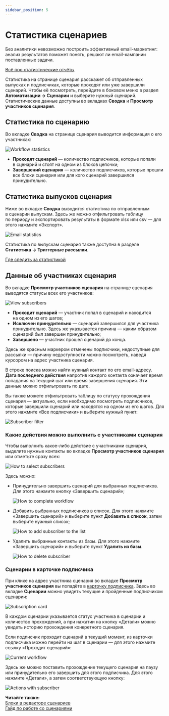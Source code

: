 ```yaml
---
sidebar_position: 5
---
```


# Статистика сценариев

Без аналитики невозможно построить эффективный email-маркетинг: анализ результатов поможет понять, решают&nbsp;ли email-кампании поставленные задачи.

[Всё про статистические отчёты](https://docs.sendsay.ru/statistics/all-about-campaign-reports/)

Статистика на&nbsp;странице сценария расскажет об&nbsp;отправленных выпусках и&nbsp;подписчиках, которые проходят или уже завершили сценарий. Чтобы её&nbsp;посмотреть, перейдите в&nbsp;боковом меню в&nbsp;раздел **Автоматизации&nbsp;&rarr; Сценарии** и&nbsp;выберите нужный сценарий. Статистические данные доступны во&nbsp;вкладках **Сводка** и&nbsp;**Просмотр участников сценария**.

## Статистика по&nbsp;сценарию

Во&nbsp;вкладке **Сводка** на&nbsp;странице сценария выводится информация о&nbsp;его участниках:

![Workflow statistics](/img/automations/automation-with-workflows/statistics/workflow-statistics.png)

- **Проходят сценарий**&nbsp;&mdash; количество подписчиков, которые попали в&nbsp;сценарий и&nbsp;стоят на&nbsp;одном из&nbsp;блоков цепочки;
- **Завершений сценария**&nbsp;&mdash; количество подписчиков, которые прошли все блоки сценария или для кого сценарий завершился принудительно.

## Статистика выпусков сценария

Ниже во&nbsp;вкладке **Сводка** выводится статистика по&nbsp;отправленным в&nbsp;сценарии выпускам. Здесь&nbsp;же можно отфильтровать таблицу по&nbsp;периоду и&nbsp;экспортировать результаты в&nbsp;формате xlsx или csv&nbsp;&mdash; для этого нажмите &laquo;Экспорт&raquo;.

![Email statistics](/img/automations/automation-with-workflows/statistics/email-statistics.png)

Статистика по&nbsp;выпускам сценария также доступна в&nbsp;разделе **Статистика &rarr; Триггерные рассылки**.

[Где следить за статистикой](https://docs.sendsay.ru/statistics/where-to-track-statistics)

## Данные об&nbsp;участниках сценария

Во&nbsp;вкладке **Просмотр участников сценария** на&nbsp;странице сценария выводятся статусы всех его участников:

![View subscribers](/img/automations/automation-with-workflows/statistics/member-preview.png)

- **Проходит сценарий**&nbsp;&mdash; участник попал в&nbsp;сценарий и&nbsp;находится на&nbsp;одном из&nbsp;его шагов;
- **Исключен принудительно**&nbsp;&mdash; сценарий завершился для участника принудительно. Здесь&nbsp;же указывается причина&nbsp;&mdash; каким образом сценарий был завершен принудительно;
- **Завершено**&nbsp;&mdash; участник прошел сценарий до&nbsp;конца.

Здесь же красным маркером отмечены подписчики, недоступные для рассылки — причину недоступности можно посмотреть, наведя курсором на адрес участника сценария.

В&nbsp;строке поиска можно найти нужный контакт по&nbsp;его email-адресу. **Дата последнего действия** напротив каждого контакта означает время попадания на&nbsp;текущий шаг или время завершения сценария. Эти данные можно отфильтровать по&nbsp;дате.

Вы&nbsp;также можете отфильтровать таблицу по&nbsp;статусу прохождения сценария&nbsp;&mdash; актуально, если необходимо посмотреть подписчиков, которые завершили сценарий или находятся на&nbsp;одном из&nbsp;его шагов. Для этого нажмите «Все подписчики» и&nbsp;выберите нужный пункт:

![Subscriber filter](/img/automations/automation-with-workflows/statistics/subscriber-filter.png)

### Какие действия можно выполнить с&nbsp;участниками сценария

Чтобы выполнить какое-либо действие с&nbsp;участниками сценария, выделите нужные контакты во&nbsp;вкладке **Просмотр участников сценария** или отметьте сразу всех:

![How to select subscribers](/img/automations/automation-with-workflows/statistics/how-to-select-subscribers.png)

Здесь можно:

- Принудительно завершить сценарий для выбранных подписчиков. Для этого нажмите кнопку &laquo;Завершить сценарий&raquo;;

  ![How to complete workflow](/img/automations/automation-with-workflows/statistics/how-to-complete-workflow.png)

- Добавить выбранных подписчиков в&nbsp;список. Для этого нажмите &laquo;Завершить сценарий&raquo; и&nbsp;выберите пункт **Добавить в&nbsp;список**, затем выберите нужный список;

  ![How to add subscriber to the list](/img/automations/automation-with-workflows/statistics/how-to-add-subscriber-to-the-list.png)

- Удалить выбранные контакты из&nbsp;базы. Для этого нажмите &laquo;Завершить сценарий&raquo; и&nbsp;выберите пункт **Удалить из&nbsp;базы**.

  ![How to delete subscriber](/img/automations/automation-with-workflows/statistics/how-to-delete-subscriber.png)

### Сценарии в карточке подписчика

При клике на адрес участника сценария во&nbsp;вкладке **Просмотр участников сценария** вы попадёте в [карточку подписчика](https://docs.sendsay.ru/subscribers/subscriber-data/subscriber-profile). Здесь во вкладке **Сценарии** можно увидеть текущие и пройденные подписчиком сценарии:

![Subscription card](/img/automations/automation-with-workflows/statistics/subscription-card.png)

В каждом сценарии указывается статус участника в сценарии и количество прохождений, а при нажатии на кнопку «Детали» можно увидеть историю прохождения конкретного сценария.

Если подписчик проходит сценарий в текущий момент, из карточки подписчика можно перейти на шаг в сценарии — для этого нажмите ссылку «Проходит сценарий»:

![Current workflow](/img/automations/automation-with-workflows/statistics/current-workflow.png)

Здесь же можно поставить прохождение текущего сценария на паузу или принудительно его завершить для этого подписчика. Для этого нажмите «Детали», а затем соответствующую кнопку:

![Actions with subscriber](/img/automations/automation-with-workflows/statistics/actions-with-subscriber.png)

**Читайте также:**<br/>
[Блоки в редакторе сценариев](https://docs.sendsay.ru/automations/automation-with-workflows/workflow-blocks)<br/>
[Гайд по работе со сценариями](https://docs.sendsay.ru/automations/automation-with-workflows/workflow-guide)
